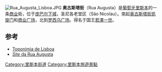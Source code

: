 [[File:Rua_Augusta_Lisboa.JPG|right]]
'''奥古斯塔街'''（Rua Augusta）是[[葡萄牙|葡萄牙]][[里斯本|里斯本]]的一条[[商业|商业]]街，位于[[庞巴尔下城|庞巴尔下城]]，圣尼各老堂区（São Nicolau）。南起[[奥古斯塔街凯旋门|奥古斯塔街凯旋门]]和[[商业广场|商业广场]]，北到[[罗西乌广场|罗西乌广场]]。得名于国王[[若澤一世_(葡萄牙)|若澤一世]]。

== 参考 ==
* [https://archive.is/20121205074607/http://toponimia.cm-lisboa.pt/ Toponímia de Lisboa]
* [https://web.archive.org/web/20100206150642/http://www.ruaaugusta.pt/ ''Site'' da Rua Augusta]

[[Category:里斯本街道|Category:里斯本街道]]
[[Category:里斯本旅遊景點|Category:里斯本旅遊景點]]